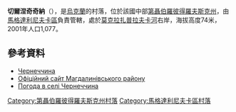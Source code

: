 {{coord|49|7|26|N|34|46|43|E|scale:30000_region:UA|display=title}}

'''切爾涅奇奇納'''（{{lang-uk|Чернеччина}}），是[[烏克蘭|烏克蘭]]的村落，位於該國中部[[第聶伯羅彼得羅夫斯克州|第聶伯羅彼得羅夫斯克州]]，由[[馬格達利尼夫卡區|馬格達利尼夫卡區]]負責管轄，處於[[莫克拉扎普拉夫卡河|莫克拉扎普拉夫卡河]]右岸，海拔高度74米，2001年人口1,077。

==參考資料==
* [http://gska2.rada.gov.ua/pls/z7502/A005?rdat1=06.12.2007&rf7571=5671 Чернеччина]{{dead link|date=2017年11月 |bot=InternetArchiveBot |fix-attempted=yes }}
* [http://www.magd-rn.dp.gov.ua/ Офіційний сайт Магдалинівського району] {{Wayback|url=http://www.magd-rn.dp.gov.ua/ |date=20200414055406 }}
* [http://weather.in.ua/ua/dnepropetrovskaja/28302 Погода в селі Чернеччина] {{Wayback|url=http://weather.in.ua/ua/dnepropetrovskaja/28302 |date=20200414055412 }}

{{DEFAULTSORT:Чернеччина}}
[[Category:第聶伯羅彼得羅夫斯克州村落|Category:第聶伯羅彼得羅夫斯克州村落]]
[[Category:馬格達利尼夫卡區村落|Category:馬格達利尼夫卡區村落]]


{{Dnipropetrovsk-geo-stub}}
